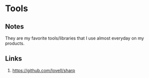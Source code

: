 # Tools

## Notes

They are my favorite tools/libraries that I use almost everyday on my products.

## Links

1. https://github.com/lovell/sharp
